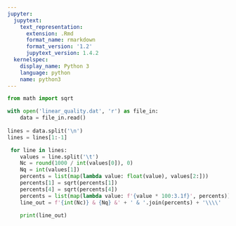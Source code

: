 ```yaml
---
jupyter:
  jupytext:
    text_representation:
      extension: .Rmd
      format_name: rmarkdown
      format_version: '1.2'
      jupytext_version: 1.4.2
  kernelspec:
    display_name: Python 3
    language: python
    name: python3
---
```


```python
from math import sqrt

with open('linear_quality.dat', 'r') as file_in:
    data = file_in.read()
    
lines = data.split('\n')
lines = lines[1:-1]

```

```python
 for line in lines:
    values = line.split('\t')
    Nc = round(1000 / int(values[0]), 0)
    Nq = int(values[1])
    percents = list(map(lambda value: float(value), values[2:]))
    percents[1] = sqrt(percents[1])
    percents[4] = sqrt(percents[4])
    percents = list(map(lambda value: f'{value * 100:3.1f}', percents))
    line_out = f'{int(Nc)} & {Nq} &' + ' & '.join(percents) + '\\\\'
    
    print(line_out)
```

```python

```
